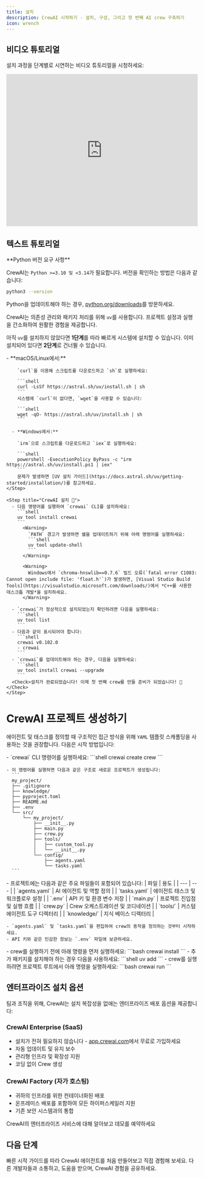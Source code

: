 ```yaml
---
title: 설치
description: CrewAI 시작하기 - 설치, 구성, 그리고 첫 번째 AI crew 구축하기
icon: wrench
---
```


## 비디오 튜토리얼
설치 과정을 단계별로 시연하는 비디오 튜토리얼을 시청하세요:

<iframe
  width="100%"
  height="400"
  src="https://www.youtube.com/embed/-kSOTtYzgEw"
  title="CrewAI Installation Guide"
  frameborder="0"
  style={{ borderRadius: '10px' }}
  allow="accelerometer; autoplay; clipboard-write; encrypted-media; gyroscope; picture-in-picture"
  allowfullscreen
></iframe>

## 텍스트 튜토리얼
<Note>
  **Python 버전 요구 사항**

  CrewAI는 `Python >=3.10 및 <3.14`가 필요합니다. 버전을 확인하는 방법은 다음과 같습니다:
  ```bash
  python3 --version
  ```

  Python을 업데이트해야 하는 경우, [python.org/downloads](https://python.org/downloads)를 방문하세요.
</Note>

CrewAI는 의존성 관리와 패키지 처리를 위해 `uv`를 사용합니다. 프로젝트 설정과 실행을 간소화하여 원활한 경험을 제공합니다.

아직 `uv`를 설치하지 않았다면 **1단계**를 따라 빠르게 시스템에 설치할 수 있습니다. 이미 설치되어 있다면 **2단계**로 건너뛸 수 있습니다.

<Steps>
    <Step title="uv 설치하기">
      - **macOS/Linux에서:**

        `curl`을 이용해 스크립트를 다운로드하고 `sh`로 실행하세요:

        ```shell
        curl -LsSf https://astral.sh/uv/install.sh | sh
        ```
        시스템에 `curl`이 없다면, `wget`을 사용할 수 있습니다:

        ```shell
        wget -qO- https://astral.sh/uv/install.sh | sh
        ```

      - **Windows에서:**

        `irm`으로 스크립트를 다운로드하고 `iex`로 실행하세요:

        ```shell
        powershell -ExecutionPolicy ByPass -c "irm https://astral.sh/uv/install.ps1 | iex"
        ```
        문제가 발생하면 [UV 설치 가이드](https://docs.astral.sh/uv/getting-started/installation/)를 참고하세요.
    </Step>

    <Step title="CrewAI 설치 🚀">
      - 다음 명령어를 실행하여 `crewai` CLI를 설치하세요:
        ```shell
        uv tool install crewai
        ```
          <Warning>
            `PATH` 경고가 발생하면 쉘을 업데이트하기 위해 아래 명령어를 실행하세요:
            ```shell
            uv tool update-shell
            ```
          </Warning>

          <Warning>
            Windows에서 `chroma-hnswlib==0.7.6` 빌드 오류(`fatal error C1083: Cannot open include file: 'float.h'`)가 발생하면, [Visual Studio Build Tools](https://visualstudio.microsoft.com/downloads/)에서 *C++를 사용한 데스크톱 개발*을 설치하세요.
          </Warning>

      - `crewai`가 정상적으로 설치되었는지 확인하려면 다음을 실행하세요:
        ```shell
        uv tool list
        ```
      - 다음과 같이 표시되어야 합니다:
        ```shell
        crewai v0.102.0
        - crewai
        ```
      - `crewai`를 업데이트해야 하는 경우, 다음을 실행하세요:
        ```shell
        uv tool install crewai --upgrade
        ```
      <Check>설치가 완료되었습니다! 이제 첫 번째 crew를 만들 준비가 되었습니다! 🎉</Check>
    </Step>
</Steps>

# CrewAI 프로젝트 생성하기

에이전트 및 태스크를 정의할 때 구조적인 접근 방식을 위해 `YAML` 템플릿 스캐폴딩을 사용하는 것을 권장합니다. 다음은 시작 방법입니다:

<Steps>
  <Step title="프로젝트 스캐폴딩 생성">
    - `crewai` CLI 명령어를 실행하세요:
      ```shell
      crewai create crew <your_project_name>
      ```

    - 이 명령어를 실행하면 다음과 같은 구조로 새로운 프로젝트가 생성됩니다:
      ```
      my_project/
      ├── .gitignore
      ├── knowledge/
      ├── pyproject.toml
      ├── README.md
      ├── .env
      └── src/
          └── my_project/
              ├── __init__.py
              ├── main.py
              ├── crew.py
              ├── tools/
              │   ├── custom_tool.py
              │   └── __init__.py
              └── config/
                  ├── agents.yaml
                  └── tasks.yaml
      ```
  </Step>

  <Step title="프로젝트 커스터마이즈">
    - 프로젝트에는 다음과 같은 주요 파일들이 포함되어 있습니다:
      | 파일 | 용도 |
      | --- | --- |
      | `agents.yaml` | AI 에이전트 및 역할 정의 |
      | `tasks.yaml` | 에이전트 태스크 및 워크플로우 설정 |
      | `.env` | API 키 및 환경 변수 저장 |
      | `main.py` | 프로젝트 진입점 및 실행 흐름 |
      | `crew.py` | Crew 오케스트레이션 및 코디네이션 |
      | `tools/` | 커스텀 에이전트 도구 디렉터리 |
      | `knowledge/` | 지식 베이스 디렉터리 |

    - `agents.yaml` 및 `tasks.yaml`을 편집하여 crew의 동작을 정의하는 것부터 시작하세요.
    - API 키와 같은 민감한 정보는 `.env` 파일에 보관하세요.
  </Step>

  <Step title="Crew 실행하기">
    - crew를 실행하기 전에 아래 명령을 먼저 실행하세요:
      ```bash
      crewai install
      ```
    - 추가 패키지를 설치해야 하는 경우 다음을 사용하세요:
      ```shell
      uv add <package-name>
      ```
    - crew를 실행하려면 프로젝트 루트에서 아래 명령을 실행하세요:
      ```bash
      crewai run
      ```
  </Step>
</Steps>

## 엔터프라이즈 설치 옵션

<Note type="info">
팀과 조직을 위해, CrewAI는 설치 복잡성을 없애는 엔터프라이즈 배포 옵션을 제공합니다:

### CrewAI Enterprise (SaaS)
- 설치가 전혀 필요하지 않습니다 - [app.crewai.com](https://app.crewai.com)에서 무료로 가입하세요
- 자동 업데이트 및 유지 보수
- 관리형 인프라 및 확장성 지원
- 코딩 없이 Crew 생성

### CrewAI Factory (자가 호스팅)
- 귀하의 인프라를 위한 컨테이너화된 배포
- 온프레미스 배포를 포함하여 모든 하이퍼스케일러 지원
- 기존 보안 시스템과의 통합

<Card title="엔터프라이즈 옵션 살펴보기" icon="building" href="https://crewai.com/enterprise">
  CrewAI의 엔터프라이즈 서비스에 대해 알아보고 데모를 예약하세요
</Card>
</Note>

## 다음 단계

<CardGroup cols={2}>
  <Card
    title="첫 번째 Agent 만들기"
    icon="code"
    href="/ko/quickstart"
  >
    빠른 시작 가이드를 따라 CrewAI 에이전트를 처음 만들어보고 직접 경험해 보세요.
  </Card>
  <Card
    title="커뮤니티 참여하기"
    icon="comments"
    href="https://community.crewai.com"
  >
    다른 개발자들과 소통하고, 도움을 받으며, CrewAI 경험을 공유하세요.
  </Card>
</CardGroup>
